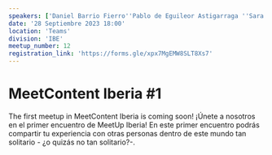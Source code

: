 ```yaml
---
speakers: ['Daniel Barrio Fierro''Pablo de Eguileor Astigarraga ''Sara Sánchez Ortiz']
date: '28 Septiembre 2023 18:00'
location: 'Teams'
division: 'IBE'
meetup_number: 12
registration_link: 'https://forms.gle/xpx7MgEMW8SLT8Xs7'
---
```


# MeetContent Iberia #1

The first meetup in MeetContent Iberia is coming soon!
¡Únete a nosotros en el primer encuentro de MeetUp Iberia! 
En este primer encuentro podrás compartir tu experiencia con otras personas dentro de este mundo tan solitario - ¿o quizás no tan solitario?-.
